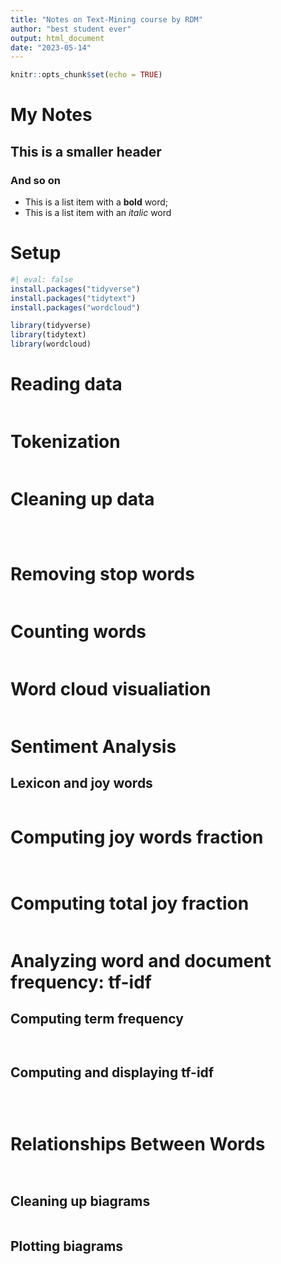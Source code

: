 ```yaml
---
title: "Notes on Text-Mining course by RDM"
author: "best student ever"
output: html_document
date: "2023-05-14"
---
```


```r
knitr::opts_chunk$set(echo = TRUE)
```

# My Notes

## This is a smaller header

### And so on

- This is a list item with a **bold** word;
- This is a list item with an *italic* word

# Setup

```r
#| eval: false
install.packages("tidyverse")
install.packages("tidytext")
install.packages("wordcloud")
```

```r
library(tidyverse)
library(tidytext)
library(wordcloud)
```

# Reading data

<!-- Use the function read_delim() to read data -->
<!-- Print column names and number of rows of the DataFrame -->

```r

```

# Tokenization

<!-- Use unnest_tokens() to tokenize your data -->

```r

```

# Cleaning up data

<!-- Check if the column issue contains any NA -->

```r
```

<!-- Clean up the DataFrame from rows whose issue value is NA -->

```r
```

<!-- Check if the column issue contains any NA -->

```r

```

# Removing stop words

<!-- Load the stop_words DataFrame with data() -->
<!-- Filter our stop_words from the DataFrame using anti_join() -->

```r

```

# Counting words

<!-- Count identical words and filter those whose count is larger than 2000 -->
<!-- Use a bar plot to plot word count versus word -->

```r

```

# Word cloud visualiation

<!-- Make a word cloud plot -->

```r

```

# Sentiment Analysis

## Lexicon and joy words

<!-- Load the NRC lexicon -->
<!-- Make a new DataFrame only with joy words -->

```r

```
# Computing joy words fraction

<!-- Compute the total number of words per issue between two arbitrary dates -->
<!-- Compute the total number of joy words per issue between two arbitrary dates -->
<!-- Merge the two DataFrames in a single one -->

```r

```

<!-- Plot the percent of joy words per issue -->

```r

```

# Computing total joy fraction

<!-- Make a DataFrame of distinct words -->
<!-- Count the number of distinct words -->
<!-- Count the number of distinct joy words -->
<!-- Compute the ratio between the two -->

```r

```

# Analyzing word and document frequency: tf-idf

## Computing term frequency

<!-- Count the number of distinct words per issue -->
<!-- Clean up the Dataframe from NA values -->
<!-- Count the total number of words per issue -->
<!-- Join the two previous DataFrames -->

```r

```

<!-- Make a DataFrame of issues with more than 10000 words -->
<!-- Select the first 6 items -->
<!-- Join the just created DataFrame with issue_total_words -->
<!-- Plot term frequency per issue -->

```r

```

## Computing and displaying tf-idf

<!-- Compute tf-idf with bind_tf_itg -->

```r

```

```r

```

<!-- Plot tf-idf -->

```r

```

# Relationships Between Words

<!-- Tokenize text in groups of 2 words -->

```r
```

```r

```

## Cleaning up biagrams

<!-- Cleanup your biagrams by stop words -->

```r

```

## Plotting biagrams

```r

```
